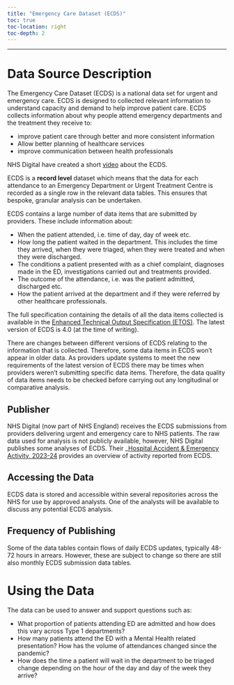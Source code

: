 ```yaml
---
title: "Emergency Care Dataset (ECDS)"
toc: true
toc-location: right
toc-depth: 2
---
```


***

# Data Source Description
The Emergency Care Dataset (ECDS) is a national data set for urgent and emergency care. ECDS is designed to collected relevant information to understand capacity and demand to help improve patient care. ECDS collects information about why people attend emergency departments and the treatment they receive to:

* improve patient care through better and more consistent information
* Allow better planning of healthcare services
* improve communication between health professionals

NHS Digital have created a short [video](https://www.youtube.com/watch?v=mdXY2tWMgsE) about the ECDS.

ECDS is a **record level** dataset which means that the data for each attendance to an Emergency Department or Urgent Treatment Centre is recorded as a single row in the relevant data tables. This ensures that bespoke, granular analysis can be undertaken.

ECDS contains a large number of data items that are submitted by providers. These include information about:

* When the patient attended, i.e. time of day, day of week etc.
* How long the patient waited in the department. This includes the time they arrived, when they were triaged, when they were treated and when they were discharged.
* The conditions a patient presented with as a chief complaint, diagnoses made in the ED, investigations carried out and treatments provided.
* The outcome of the attendance, i.e. was the patient admitted, discharged etc.
* How the patient arrived at the department and if they were referred by other healthcare professionals.

The full specification containing the details of all the data items collected is available in the [Enhanced Technical Output Specification (ETOS)](https://digital.nhs.uk/data-and-information/data-collections-and-data-sets/data-sets/emergency-care-data-set-ecds/ecds-guidance). The latest version of ECDS is 4.0 (at the time of writing).

::: {.callout-warning}
There are changes between different versions of ECDS relating to the information that is collected. Therefore, some data items in ECDS won't appear in older data. As providers update systems to meet the new requirements of the latest version of ECDS there may be times when providers weren't submitting specific data items. Therefore, the data quality of data items needs to be checked before carrying out any longitudinal or comparative analysis.
:::

## Publisher
NHS Digital (now part of NHS England) receives the ECDS submissions from providers delivering urgent and emergency care to NHS patients. The raw data used for analysis is not publicly available, however, NHS Digital publishes some analyses of ECDS. Their _[Hospital Accident & Emergency Activity, 2023-24](https://digital.nhs.uk/data-and-information/publications/statistical/hospital-accident--emergency-activity/2023-24/summary-report) provides an overview of activity reported from ECDS.

## Accessing the Data
ECDS data is stored and accessible within several repositories across the NHS for use by approved analysts. One of the analysts will be available to discuss any potential ECDS analysis.

## Frequency of Publishing
Some of the data tables contain flows of daily ECDS updates, typically 48-72 hours in arrears. However, these are subject to change so there are still also monthly ECDS submission data tables.

# Using the Data
The data can be used to answer and support questions such as:

* What proportion of patients attending ED are admitted and how does this vary across Type 1 departments?
* How many patients attend the ED with a Mental Health related presentation? How has the volume of attendances changed since the pandemic?
* How does the time a patient will wait in the department to be triaged change depending on the hour of the day and day of the week they arrive?
